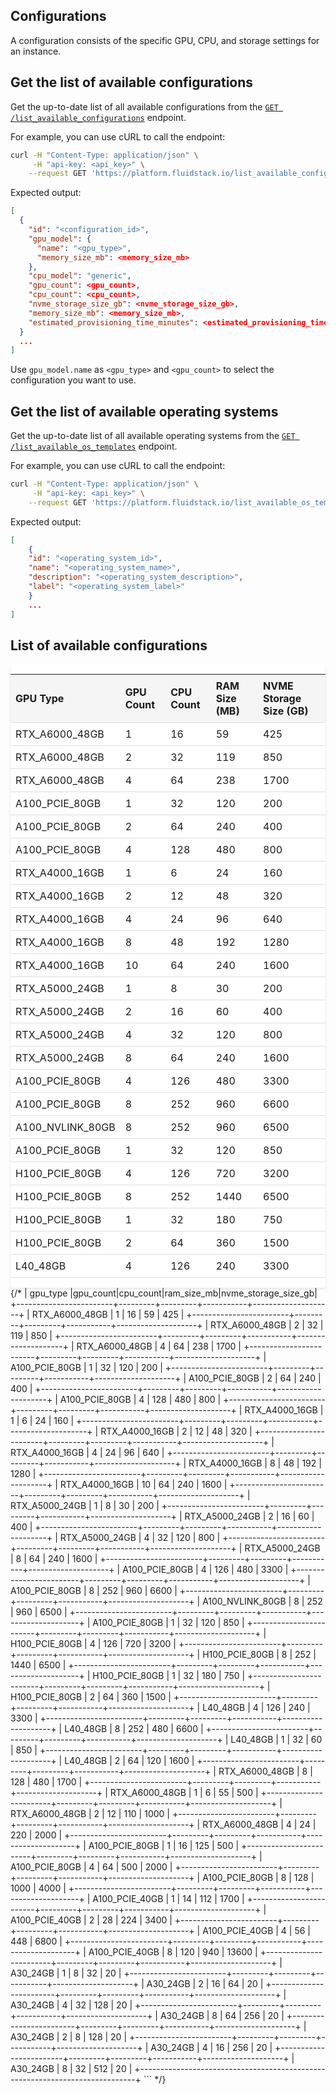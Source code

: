## Configurations
A configuration consists of the specific GPU, CPU, and storage settings for an instance.

## Get the list of available configurations

Get the up-to-date list of all available configurations from the [`GET /list_available_configurations`](/api-reference/configurations/list) endpoint.

For example, you can use cURL to call the endpoint:

```bash maxLines=0
curl -H "Content-Type: application/json" \
     -H "api-key: <api_key>" \
    --request GET 'https://platform.fluidstack.io/list_available_configurations'
```

Expected output:
```json
[
  {
    "id": "<configuration_id>",
    "gpu_model": {
      "name": "<gpu_type>",
      "memory_size_mb": <memory_size_mb>
    },
    "cpu_model": "generic",
    "gpu_count": <gpu_count>,
    "cpu_count": <cpu_count>,
    "nvme_storage_size_gb": <nvme_storage_size_gb>,
    "memory_size_mb": <memory_size_mb>,
    "estimated_provisioning_time_minutes": <estimated_provisioning_time_minutes>
  }
  ...
]
```

Use `gpu_model.name` as `<gpu_type>` and `<gpu_count>` to select the configuration you want to use.

## Get the list of available operating systems

Get the up-to-date list of all available operating systems from the [`GET /list_available_os_templates`](/api-reference/templates/list) endpoint.

For example, you can use cURL to call the endpoint:

```bash maxLines=0
curl -H "Content-Type: application/json" \
     -H "api-key: <api_key>" \
    --request GET 'https://platform.fluidstack.io/list_available_os_templates'
```

Expected output:

```json
[
    {
    "id": "<operating_system_id>",
    "name": "<operating_system_name>",
    "description": "<operating_system_description>",
    "label": "<operating_system_label>"
    }
    ...
]
```

## List of available configurations

<div style="background-color: white; border-radius: 4px; box-shadow: 0 2px 4px rgba(0, 0, 0, 0.1); overflow: hidden;">
  <table style="width: 100%; border-collapse: collapse;">
    <thead style="background-color: #f5f5f5;">
      <tr>
        <th style="padding: 8px; text-align: left; border-bottom: 1px solid #ddd;">GPU Type</th>
        <th style="padding: 8px; text-align: left; border-bottom: 1px solid #ddd;">GPU Count</th>
        <th style="padding: 8px; text-align: left; border-bottom: 1px solid #ddd;">CPU Count</th>
        <th style="padding: 8px; text-align: left; border-bottom: 1px solid #ddd;">RAM Size (MB)</th>
        <th style="padding: 8px; text-align: left; border-bottom: 1px solid #ddd;">NVME Storage Size (GB)</th>
      </tr>
    </thead>
    <tbody>
      <tr>
        <td style="padding: 8px; border-bottom: 1px solid #ddd;">RTX_A6000_48GB</td>
        <td style="padding: 8px; border-bottom: 1px solid #ddd;">1</td>
        <td style="padding: 8px; border-bottom: 1px solid #ddd;">16</td>
        <td style="padding: 8px; border-bottom: 1px solid #ddd;">59</td>
        <td style="padding: 8px; border-bottom: 1px solid #ddd;">425</td>
      </tr>
      <tr>
        <td style="padding: 8px; border-bottom: 1px solid #ddd;">RTX_A6000_48GB</td>
        <td style="padding: 8px; border-bottom: 1px solid #ddd;">2</td>
        <td style="padding: 8px; border-bottom: 1px solid #ddd;">32</td>
        <td style="padding: 8px; border-bottom: 1px solid #ddd;">119</td>
        <td style="padding: 8px; border-bottom: 1px solid #ddd;">850</td>
      </tr>
      <tr>
        <td style="padding: 8px; border-bottom: 1px solid #ddd;">RTX_A6000_48GB</td>
        <td style="padding: 8px; border-bottom: 1px solid #ddd;">4</td>
        <td style="padding: 8px; border-bottom: 1px solid #ddd;">64</td>
        <td style="padding: 8px; border-bottom: 1px solid #ddd;">238</td>
        <td style="padding: 8px; border-bottom: 1px solid #ddd;">1700</td>
      </tr>
      <tr>
        <td style="padding: 8px; border-bottom: 1px solid #ddd;">A100_PCIE_80GB</td>
        <td style="padding: 8px; border-bottom: 1px solid #ddd;">1</td>
        <td style="padding: 8px; border-bottom: 1px solid #ddd;">32</td>
        <td style="padding: 8px; border-bottom: 1px solid #ddd;">120</td>
        <td style="padding: 8px; border-bottom: 1px solid #ddd;">200</td>
      </tr>
      <tr>
        <td style="padding: 8px; border-bottom: 1px solid #ddd;">A100_PCIE_80GB</td>
        <td style="padding: 8px; border-bottom: 1px solid #ddd;">2</td>
        <td style="padding: 8px; border-bottom: 1px solid #ddd;">64</td>
        <td style="padding: 8px; border-bottom: 1px solid #ddd;">240</td>
        <td style="padding: 8px; border-bottom: 1px solid #ddd;">400</td>
      </tr>
      <tr>
        <td style="padding: 8px; border-bottom: 1px solid #ddd;">A100_PCIE_80GB</td>
        <td style="padding: 8px; border-bottom: 1px solid #ddd;">4</td>
        <td style="padding: 8px; border-bottom: 1px solid #ddd;">128</td>
        <td style="padding: 8px; border-bottom: 1px solid #ddd;">480</td>
        <td style="padding: 8px; border-bottom: 1px solid #ddd;">800</td>
      </tr>
      <tr>
        <td style="padding: 8px; border-bottom: 1px solid #ddd;">RTX_A4000_16GB</td>
        <td style="padding: 8px; border-bottom: 1px solid #ddd;">1</td>
        <td style="padding: 8px; border-bottom: 1px solid #ddd;">6</td>
        <td style="padding: 8px; border-bottom: 1px solid #ddd;">24</td>
        <td style="padding: 8px; border-bottom: 1px solid #ddd;">160</td>
      </tr>
      <tr>
        <td style="padding: 8px; border-bottom: 1px solid #ddd;">RTX_A4000_16GB</td>
        <td style="padding: 8px; border-bottom: 1px solid #ddd;">2</td>
        <td style="padding: 8px; border-bottom: 1px solid #ddd;">12</td>
        <td style="padding: 8px; border-bottom: 1px solid #ddd;">48</td>
        <td style="padding: 8px; border-bottom: 1px solid #ddd;">320</td>
      </tr>
      <tr>
        <td style="padding: 8px; border-bottom: 1px solid #ddd;">RTX_A4000_16GB</td>
        <td style="padding: 8px; border-bottom: 1px solid #ddd;">4</td>
        <td style="padding: 8px; border-bottom: 1px solid #ddd;">24</td>
        <td style="padding: 8px; border-bottom: 1px solid #ddd;">96</td>
        <td style="padding: 8px; border-bottom: 1px solid #ddd;">640</td>
      </tr>
      <tr>
        <td style="padding: 8px; border-bottom: 1px solid #ddd;">RTX_A4000_16GB</td>
        <td style="padding: 8px; border-bottom: 1px solid #ddd;">8</td>
        <td style="padding: 8px; border-bottom: 1px solid #ddd;">48</td>
        <td style="padding: 8px; border-bottom: 1px solid #ddd;">192</td>
        <td style="padding: 8px; border-bottom: 1px solid #ddd;">1280</td>
      </tr>
      <tr>
        <td style="padding: 8px; border-bottom: 1px solid #ddd;">RTX_A4000_16GB</td>
        <td style="padding: 8px; border-bottom: 1px solid #ddd;">10</td>
        <td style="padding: 8px; border-bottom: 1px solid #ddd;">64</td>
        <td style="padding: 8px; border-bottom: 1px solid #ddd;">240</td>
        <td style="padding: 8px; border-bottom: 1px solid #ddd;">1600</td>
      </tr>
      <tr>
        <td style="padding: 8px; border-bottom: 1px solid #ddd;">RTX_A5000_24GB</td>
        <td style="padding: 8px; border-bottom: 1px solid #ddd;">1</td>
        <td style="padding: 8px; border-bottom: 1px solid #ddd;">8</td>
        <td style="padding: 8px; border-bottom: 1px solid #ddd;">30</td>
        <td style="padding: 8px; border-bottom: 1px solid #ddd;">200</td>
      </tr>
      <tr>
        <td style="padding: 8px; border-bottom: 1px solid #ddd;">RTX_A5000_24GB</td>
        <td style="padding: 8px; border-bottom: 1px solid #ddd;">2</td>
        <td style="padding: 8px; border-bottom: 1px solid #ddd;">16</td>
        <td style="padding: 8px; border-bottom: 1px solid #ddd;">60</td>
        <td style="padding: 8px; border-bottom: 1px solid #ddd;">400</td>
      </tr>
      <tr>
        <td style="padding: 8px; border-bottom: 1px solid #ddd;">RTX_A5000_24GB</td>
        <td style="padding: 8px; border-bottom: 1px solid #ddd;">4</td>
        <td style="padding: 8px; border-bottom: 1px solid #ddd;">32</td>
        <td style="padding: 8px; border-bottom: 1px solid #ddd;">120</td>
        <td style="padding: 8px; border-bottom: 1px solid #ddd;">800</td>
      </tr>
      <tr>
        <td style="padding: 8px; border-bottom: 1px solid #ddd;">RTX_A5000_24GB</td>
        <td style="padding: 8px; border-bottom: 1px solid #ddd;">8</td>
        <td style="padding: 8px; border-bottom: 1px solid #ddd;">64</td>
        <td style="padding: 8px; border-bottom: 1px solid #ddd;">240</td>
        <td style="padding: 8px; border-bottom: 1px solid #ddd;">1600</td>
      </tr>
      <tr>
        <td style="padding: 8px; border-bottom: 1px solid #ddd;">A100_PCIE_80GB</td>
        <td style="padding: 8px; border-bottom: 1px solid #ddd;">4</td>
        <td style="padding: 8px; border-bottom: 1px solid #ddd;">126</td>
        <td style="padding: 8px; border-bottom: 1px solid #ddd;">480</td>
        <td style="padding: 8px; border-bottom: 1px solid #ddd;">3300</td>
      </tr>
      <tr>
        <td style="padding: 8px; border-bottom: 1px solid #ddd;">A100_PCIE_80GB</td>
        <td style="padding: 8px; border-bottom: 1px solid #ddd;">8</td>
        <td style="padding: 8px; border-bottom: 1px solid #ddd;">252</td>
        <td style="padding: 8px; border-bottom: 1px solid #ddd;">960</td>
        <td style="padding: 8px; border-bottom: 1px solid #ddd;">6600</td>
      </tr>
      <tr>
        <td style="padding: 8px; border-bottom: 1px solid #ddd;">A100_NVLINK_80GB</td>
        <td style="padding: 8px; border-bottom: 1px solid #ddd;">8</td>
        <td style="padding: 8px; border-bottom: 1px solid #ddd;">252</td>
        <td style="padding: 8px; border-bottom: 1px solid #ddd;">960</td>
        <td style="padding: 8px; border-bottom: 1px solid #ddd;">6500</td>
      </tr>
      <tr>
        <td style="padding: 8px; border-bottom: 1px solid #ddd;">A100_PCIE_80GB</td>
        <td style="padding: 8px; border-bottom: 1px solid #ddd;">1</td>
        <td style="padding: 8px; border-bottom: 1px solid #ddd;">32</td>
        <td style="padding: 8px; border-bottom: 1px solid #ddd;">120</td>
        <td style="padding: 8px; border-bottom: 1px solid #ddd;">850</td>
      </tr>
      <tr>
        <td style="padding: 8px; border-bottom: 1px solid #ddd;">H100_PCIE_80GB</td>
        <td style="padding: 8px; border-bottom: 1px solid #ddd;">4</td>
        <td style="padding: 8px; border-bottom: 1px solid #ddd;">126</td>
        <td style="padding: 8px; border-bottom: 1px solid #ddd;">720</td>
        <td style="padding: 8px; border-bottom: 1px solid #ddd;">3200</td>
      </tr>
      <tr>
        <td style="padding: 8px; border-bottom: 1px solid #ddd;">H100_PCIE_80GB</td>
        <td style="padding: 8px; border-bottom: 1px solid #ddd;">8</td>
        <td style="padding: 8px; border-bottom: 1px solid #ddd;">252</td>
        <td style="padding: 8px; border-bottom: 1px solid #ddd;">1440</td>
        <td style="padding: 8px; border-bottom: 1px solid #ddd;">6500</td>
      </tr>
      <tr>
        <td style="padding: 8px; border-bottom: 1px solid #ddd;">H100_PCIE_80GB</td>
        <td style="padding: 8px; border-bottom: 1px solid #ddd;">1</td>
        <td style="padding: 8px; border-bottom: 1px solid #ddd;">32</td>
        <td style="padding: 8px; border-bottom: 1px solid #ddd;">180</td>
        <td style="padding: 8px; border-bottom: 1px solid #ddd;">750</td>
      </tr>
      <tr>
        <td style="padding: 8px; border-bottom: 1px solid #ddd;">H100_PCIE_80GB</td>
        <td style="padding: 8px; border-bottom: 1px solid #ddd;">2</td>
        <td style="padding: 8px; border-bottom: 1px solid #ddd;">64</td>
        <td style="padding: 8px; border-bottom: 1px solid #ddd;">360</td>
        <td style="padding: 8px; border-bottom: 1px solid #ddd;">1500</td>
      </tr>
      <tr>
        <td style="padding: 8px; border-bottom: 1px solid #ddd;">L40_48GB</td>
        <td style="padding: 8px; border-bottom: 1px solid #ddd;">4</td>
        <td style="padding: 8px; border-bottom: 1px solid #ddd;">126</td>
        <td style="padding: 8px; border-bottom: 1px solid #ddd;">240</td>
        <td style="padding: 8px; border-bottom: 1px solid #ddd;">3300</td>
      </tr>
    </tbody>
  </table>
</div>
{/*
|      gpu_type          |gpu_count|cpu_count|ram_size_mb|nvme_storage_size_gb|
+------------------------+---------+---------+-----------+--------------------+
|     RTX_A6000_48GB     |    1    |    16   |     59    |         425        |
+------------------------+---------+---------+-----------+--------------------+
|     RTX_A6000_48GB     |    2    |    32   |    119    |         850        |
+------------------------+---------+---------+-----------+--------------------+
|     RTX_A6000_48GB     |    4    |    64   |    238    |        1700        |
+------------------------+---------+---------+-----------+--------------------+
|     A100_PCIE_80GB     |    1    |    32   |    120    |         200        |
+------------------------+---------+---------+-----------+--------------------+
|     A100_PCIE_80GB     |    2    |    64   |    240    |         400        |
+------------------------+---------+---------+-----------+--------------------+
|     A100_PCIE_80GB     |    4    |   128   |    480    |         800        |
+------------------------+---------+---------+-----------+--------------------+
|     RTX_A4000_16GB     |    1    |    6    |     24    |         160        |
+------------------------+---------+---------+-----------+--------------------+
|     RTX_A4000_16GB     |    2    |    12   |     48    |         320        |
+------------------------+---------+---------+-----------+--------------------+
|     RTX_A4000_16GB     |    4    |    24   |     96    |         640        |
+------------------------+---------+---------+-----------+--------------------+
|     RTX_A4000_16GB     |    8    |    48   |    192    |        1280        |
+------------------------+---------+---------+-----------+--------------------+
|     RTX_A4000_16GB     |    10   |    64   |    240    |        1600        |
+------------------------+---------+---------+-----------+--------------------+
|     RTX_A5000_24GB     |    1    |    8    |     30    |         200        |
+------------------------+---------+---------+-----------+--------------------+
|     RTX_A5000_24GB     |    2    |    16   |     60    |         400        |
+------------------------+---------+---------+-----------+--------------------+
|     RTX_A5000_24GB     |    4    |    32   |    120    |         800        |
+------------------------+---------+---------+-----------+--------------------+
|     RTX_A5000_24GB     |    8    |    64   |    240    |        1600        |
+------------------------+---------+---------+-----------+--------------------+
|     A100_PCIE_80GB     |    4    |   126   |    480    |        3300        |
+------------------------+---------+---------+-----------+--------------------+
|     A100_PCIE_80GB     |    8    |   252   |    960    |        6600        |
+------------------------+---------+---------+-----------+--------------------+
|    A100_NVLINK_80GB    |    8    |   252   |    960    |        6500        |
+------------------------+---------+---------+-----------+--------------------+
|     A100_PCIE_80GB     |    1    |    32   |    120    |         850        |
+------------------------+---------+---------+-----------+--------------------+
|     H100_PCIE_80GB     |    4    |   126   |    720    |        3200        |
+------------------------+---------+---------+-----------+--------------------+
|     H100_PCIE_80GB     |    8    |   252   |    1440   |        6500        |
+------------------------+---------+---------+-----------+--------------------+
|     H100_PCIE_80GB     |    1    |    32   |    180    |         750        |
+------------------------+---------+---------+-----------+--------------------+
|     H100_PCIE_80GB     |    2    |    64   |    360    |        1500        |
+------------------------+---------+---------+-----------+--------------------+
|        L40_48GB        |    4    |   126   |    240    |        3300        |
+------------------------+---------+---------+-----------+--------------------+
|        L40_48GB        |    8    |   252   |    480    |        6600        |
+------------------------+---------+---------+-----------+--------------------+
|        L40_48GB        |    1    |    32   |     60    |         850        |
+------------------------+---------+---------+-----------+--------------------+
|        L40_48GB        |    2    |    64   |    120    |        1600        |
+------------------------+---------+---------+-----------+--------------------+
|     RTX_A6000_48GB     |    8    |   128   |    480    |        1700        |
+------------------------+---------+---------+-----------+--------------------+
|     RTX_A6000_48GB     |    1    |    6    |     55    |         500        |
+------------------------+---------+---------+-----------+--------------------+
|     RTX_A6000_48GB     |    2    |    12   |    110    |        1000        |
+------------------------+---------+---------+-----------+--------------------+
|     RTX_A6000_48GB     |    4    |    24   |    220    |        2000        |
+------------------------+---------+---------+-----------+--------------------+
|     A100_PCIE_80GB     |    1    |    16   |    125    |         500        |
+------------------------+---------+---------+-----------+--------------------+
|     A100_PCIE_80GB     |    4    |    64   |    500    |        2000        |
+------------------------+---------+---------+-----------+--------------------+
|     A100_PCIE_80GB     |    8    |   128   |    1000   |        4000        |
+------------------------+---------+---------+-----------+--------------------+
|     A100_PCIE_40GB     |    1    |    14   |    112    |        1700        |
+------------------------+---------+---------+-----------+--------------------+
|     A100_PCIE_40GB     |    2    |    28   |    224    |        3400        |
+------------------------+---------+---------+-----------+--------------------+
|     A100_PCIE_40GB     |    4    |    56   |    448    |        6800        |
+------------------------+---------+---------+-----------+--------------------+
|     A100_PCIE_40GB     |    8    |   120   |    940    |        13600       |
+------------------------+---------+---------+-----------+--------------------+
|        A30_24GB        |    1    |    8    |   32      |         20         |
+------------------------+---------+---------+-----------+--------------------+
|        A30_24GB        |    2    |    16   |   64      |         20         |
+------------------------+---------+---------+-----------+--------------------+
|        A30_24GB        |    4    |    32   |   128     |         20         |
+------------------------+---------+---------+-----------+--------------------+
|        A30_24GB        |    8    |    64   |   256     |         20         |
+------------------------+---------+---------+-----------+--------------------+
|        A30_24GB        |    2    |    8    |   128     |         20         |
+------------------------+---------+---------+-----------+--------------------+
|        A30_24GB        |    4    |    16   |   256     |         20         |
+------------------------+---------+---------+-----------+--------------------+
|        A30_24GB        |    8    |    32   |   512     |         20         |
+-----------------------------------------------------------------------------+
```
*/}